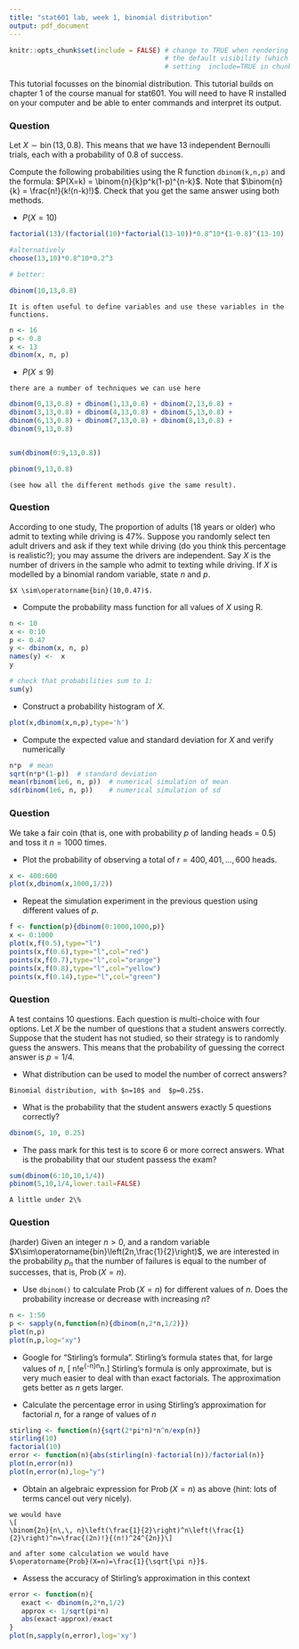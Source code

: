 ---
title: "stat601 lab, week 1, binomial distribution"
output: pdf_document
---

```{r setup, include=FALSE}
knitr::opts_chunk$set(include = FALSE) # change to TRUE when rendering solutions; this changes
                                       # the default visibility (which is overridden by explicitly
                                       # setting  include=TRUE in chunk options)
```


\newcommand{\bling}{XXXxxxXXxX}

This tutorial focusses on the binomial distribution.  This tutorial
builds on chapter 1 of the course manual for stat601.  You will need
to have R installed on your computer and be able to enter commands and
interpret its output.


### Question

Let $X\sim\operatorname{bin}(13,0.8)$.  This means that we have 13 independent
  Bernoulli trials, each with a probability of 0.8 of success.

Compute the following probabilities using the R function
`dbinom(k,n,p)` and the formula: $P(X=k) =
\binom{n}{k}p^k(1-p)^{n-k}$.  Note that $\binom{n}{k} =
\frac{n!}{k!(n-k)!}$.  Check that you get the same answer using both
methods.

* $P(X = 10)$
```{r}
factorial(13)/(factorial(10)*factorial(13-10))*0.8^10*(1-0.8)^(13-10)

#alternatively
choose(13,10)*0.8^10*0.2^3

# better:

dbinom(10,13,0.8)
```


```{asis}
It is often useful to define variables and use these variables in the
functions.
```

```{r}
n <- 16
p <- 0.8
x <- 13
dbinom(x, n, p)
```

* $P(X \leq 9)$

```{asis}
there are a number of techniques we can use here
```

```{r}

dbinom(0,13,0.8) + dbinom(1,13,0.8) + dbinom(2,13,0.8) +
dbinom(3,13,0.8) + dbinom(4,13,0.8) + dbinom(5,13,0.8) +
dbinom(6,13,0.8) + dbinom(7,13,0.8) + dbinom(8,13,0.8) +
dbinom(9,13,0.8)


sum(dbinom(0:9,13,0.8))

pbinom(9,13,0.8)
```
```{asis}
(see how all the different methods give the same result).
```

### Question

According to one study, The proportion of adults (18 years or older)
who admit to texting while driving is 47\%. Suppose you randomly
select ten adult drivers and ask if they text while driving (do you
think this percentage is realistic?); you may assume the drivers are
independent.  Say $X$ is the number of drivers in the sample who admit
to texting while driving.  If $X$ is modelled by a binomial random
variable, state $n$ and $p$.

```{asis}
$X \sim\operatorname{bin}(10,0.47)$.
```

* Compute the probability mass function for all values of $X$ using R.

```{r}
n <- 10
x <- 0:10
p <- 0.47
y <- dbinom(x, n, p)
names(y) <-  x
y

# check that probabilities sum to 1:
sum(y)
```

* Construct a probability histogram of $X$.

```{r}

plot(x,dbinom(x,n,p),type='h')
```

* Compute the expected value and standard deviation for $X$ and verify numerically

```{r}
n*p  # mean
sqrt(n*p*(1-p))  # standard deviation
mean(rbinom(1e6, n, p))  # numerical simulation of mean
sd(rbinom(1e6, n, p))    # numerical simulation of sd
```

### Question

We take a fair coin (that is, one with probability $p$ of landing
heads = 0.5) and toss it $n=1000$ times.  

* Plot the probability of observing a total of $r=400,401,\ldots, 600$
heads.

```{r}
x <- 400:600
plot(x,dbinom(x,1000,1/2))
```

* Repeat the simulation experiment in the previous question using
different values of $p$.  

```{r}
f <- function(p){dbinom(0:1000,1000,p)}
x <- 0:1000
plot(x,f(0.5),type="l")
points(x,f(0.6),type="l",col="red")
points(x,f(0.7),type="l",col="orange")
points(x,f(0.8),type="l",col="yellow")
points(x,f(0.14),type="l",col="green")
```

### Question

A test contains 10 questions. Each question is multi-choice with four
options.  Let $X$ be the number of questions that a student answers
correctly.  Suppose that the student has not studied, so their
strategy is to randomly guess the answers.  This means that the
probability of guessing the correct answer is $p=1/4$.

* What distribution can be used to model the number of correct answers?

```{asis}
Binomial distribution, with $n=10$ and  $p=0.25$.
```

* What is the probability that the student answers exactly 5 questions correctly?

```{r}
dbinom(5, 10, 0.25)
```

* The pass mark for this test is to score 6 or more correct answers.
  What is the probability that our student passess the exam?

```{r}
sum(dbinom(6:10,10,1/4))
pbinom(5,10,1/4,lower.tail=FALSE)
```

```{asis}
A little under 2\%
```

### Question

(harder) Given an integer $n>0$, and a random variable
$X\sim\operatorname{bin}\left(2n,\frac{1}{2}\right)$, we are interested
in the probability $p_n$ that the number of failures is equal to the
number of successes, that is, $\operatorname{Prob}(X=n)$.

* Use `dbinom()` to calculate $\operatorname{Prob}(X=n)$ for different
  values of $n$.  Does the probability increase or decrease with
  increasing $n$?

```{r}
n <- 1:50
p <- sapply(n,function(n){dbinom(n,2*n,1/2)})
plot(n,p)
plot(n,p,log="xy")
```

* Google for "Stirling's formula".  Stirling's formula states that,
for large values of $n$, \[ n!\approx\sqrt{(2\pi n)}e^{-n}n^n.\]
Stirling's formula is only approximate, but is very much easier to
deal with than exact factorials.  The approximation gets better as $n$
gets larger.

* Calculate the percentage error in using Stirling's approximation for
  factorial $n$, for a range of values of $n$

```{r}
stirling <- function(n){sqrt(2*pi*n)*n^n/exp(n)}
stirling(10)
factorial(10)
error <- function(n){abs(stirling(n)-factorial(n))/factorial(n)}
plot(n,error(n))
plot(n,error(n),log="y")
```

* Obtain an algebraic expression for $\operatorname{Prob}(X=n)$ as
  above (hint: lots of terms cancel out very nicely).

```{asis}
we would have 
\[
\binom{2n}{n\,\, n}\left(\frac{1}{2}\right)^n\left(\frac{1}{2}\right)^n=\frac{(2n)!}{(n!)^24^{2n}}\]

and after some calculation we would have
$\operatorname{Prob}(X=n)=\frac{1}{\sqrt{\pi n}}$.
```

* Assess the accuracy of Stirling's approximation in this context

```{r}
error <- function(n){
   exact <- dbinom(n,2*n,1/2)
   approx <- 1/sqrt(pi*n)
   abs(exact-approx)/exact
}
plot(n,sapply(n,error),log='xy')
```

